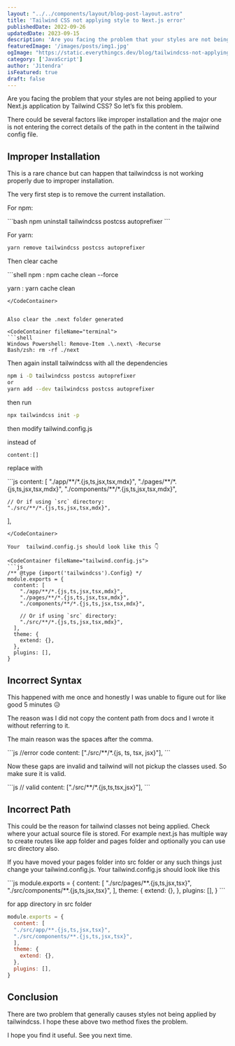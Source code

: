 ```yaml
---
layout: "../../components/layout/blog-post-layout.astro"
title: 'Tailwind CSS not applying style to Next.js error'
publishedDate: 2022-09-26
updatedDate: 2023-09-15
description: 'Are you facing the problem that your styles are not being applied to your Next.js application by Tailwind CSS?'
featuredImage: '/images/posts/img1.jpg'
ogImage: "https://static.everythingcs.dev/blog/tailwindcss-not-applying-style-nextjs-image.png"
category: ['JavaScript']
author: 'Jitendra'
isFeatured: true
draft: false
---
```



Are you facing the problem that your styles are not being applied to your Next.js application by Tailwind CSS? So let’s fix this problem.

There could be several factors like improper installation and the major one is not entering the correct details of the path in the content in the tailwind config file.

## Improper Installation

This is a rare chance but can happen that tailwindcss is not working properly due to improper installation.

The very first step is to remove the current installation.

For npm:

<CodeContainer fileName="terminal">
```bash
npm uninstall tailwindcss postcss autoprefixer
```
</CodeContainer>

For yarn:
<CodeContainer fileName="terminal">
```bash
yarn remove tailwindcss postcss autoprefixer
```
</CodeContainer>

Then clear cache

<CodeContainer fileName="terminal">
```shell
npm : npm cache clean --force

yarn : yarn cache clean
 ```
</CodeContainer>


Also clear the .next folder generated

<CodeContainer fileName="terminal">
```shell
Windows Powershell: Remove-Item .\.next\ -Recurse
Bash/zsh: rm -rf ./next
 ```
</CodeContainer>


Then again install tailwindcss with all the dependencies
<CodeContainer fileName="terminal">
```bash
npm i -D tailwindcss postcss autoprefixer
or
yarn add --dev tailwindcss postcss autoprefixer
```
</CodeContainer>

then run
<CodeContainer fileName="terminal">

```bash
npx tailwindcss init -p
```
</CodeContainer>

then modify tailwind.config.js

instead of
<CodeContainer>

```js
content:[]  
```
</CodeContainer>

replace with

<CodeContainer>
```js
  content: [
    "./app/**/*.{js,ts,jsx,tsx,mdx}",
    "./pages/**/*.{js,ts,jsx,tsx,mdx}",
    "./components/**/*.{js,ts,jsx,tsx,mdx}",
 
    // Or if using `src` directory:
    "./src/**/*.{js,ts,jsx,tsx,mdx}",
  ],
```
</CodeContainer>

Your  tailwind.config.js should look like this 👇

<CodeContainer fileName="tailwind.config.js">
```js
/** @type {import('tailwindcss').Config} */
module.exports = {
  content: [
    "./app/**/*.{js,ts,jsx,tsx,mdx}",
    "./pages/**/*.{js,ts,jsx,tsx,mdx}",
    "./components/**/*.{js,ts,jsx,tsx,mdx}",
 
    // Or if using `src` directory:
    "./src/**/*.{js,ts,jsx,tsx,mdx}",
  ],
  theme: {
    extend: {},
  },
  plugins: [],
}
```
</CodeContainer>

## Incorrect Syntax 

This happened with me once and honestly I was unable to figure out for like good 5 minutes 😥

The reason was I did not copy the content path from docs and I wrote it without referring to it.

The main reason was the spaces after the comma.

<CodeContainer fileName="tailwind.config.js">
```js
//error code
content: ["./src/**/*.{js, ts, tsx, jsx}"],
```
</CodeContainer>

Now these gaps are invalid and tailwind will not pickup the classes used. So make sure it is valid.

<CodeContainer fileName="tailwind.config.js">
```js
// valid
content: ["./src/**/*.{js,ts,tsx,jsx}"],
```
</CodeContainer>



## Incorrect Path

This could be the reason for tailwind classes not being applied. Check where your actual source file is stored. For example next.js has multiple way to create routes like app folder and pages folder and optionally you can use src directory also.

If you have moved your pages folder  into src folder or any such things just change your tailwind.config.js. Your tailwind.config.js should look like this

<CodeContainer fileName="tailwind.config.js">
```js
module.exports = {
  content: [
  "./src/pages/**.{js,ts,jsx,tsx}",
  "./src/components/**.{js,ts,jsx,tsx}",
  ],
  theme: {
    extend: {},
  },
  plugins: [],
}
```
</CodeContainer>

for app directory in src folder
<CodeContainer fileName="tailwind.config.js">
```js
module.exports = {
  content: [
  "./src/app/**.{js,ts,jsx,tsx}",
  "./src/components/**.{js,ts,jsx,tsx}",
  ],
  theme: {
    extend: {},
  },
  plugins: [],
}
```
</CodeContainer>

## Conclusion

There are two problem that generally causes styles not being applied by tailwindcss. I hope these above two method fixes the problem.

I hope you find it useful. See you next time.
